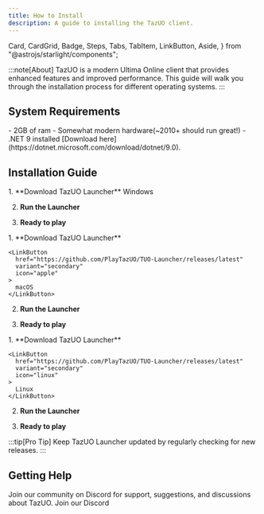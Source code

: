 ```yaml
---
title: How to Install
description: A guide to installing the TazUO client.
---
```


  Card,
  CardGrid,
  Badge,
  Steps,
  Tabs,
  TabItem,
  LinkButton,
  Aside,
} from "@astrojs/starlight/components";

:::note[About]
TazUO is a modern Ultima Online client that provides enhanced features and improved performance. This guide will walk you through the installation process for different operating systems.
:::


## System Requirements

<Card title="Minimum Requirements" icon="laptop">
  <Badge text="Recommended" variant="success" /> 
  - 2GB of ram
  - Somewhat modern hardware(~2010+ should run great!)
  - .NET 9 installed [Download here](https://dotnet.microsoft.com/download/dotnet/9.0).
</Card>

## Installation Guide

<Tabs>
<TabItem icon='seti:windows' label="Windows">
<Steps>
1.  **Download TazUO Launcher**
    <LinkButton
      href="https://github.com/PlayTazUO/TUO-Launcher/releases/latest"
      variant="secondary"
      icon="seti:windows"
    >
      Windows
    </LinkButton>

2.  **Run the Launcher**

    <Tutorial />

3.  **Ready to play**

</Steps>
</TabItem>
<TabItem icon='apple' label="macOS">
<Steps>
1.  **Download TazUO Launcher**

    <LinkButton
      href="https://github.com/PlayTazUO/TUO-Launcher/releases/latest"
      variant="secondary"
      icon="apple"
    >
      macOS
    </LinkButton>

2.  **Run the Launcher**

    <Tutorial />

3.  **Ready to play**
</Steps>
</TabItem>
<TabItem icon='linux' label="Linux">
<Steps>
1.  **Download TazUO Launcher**

    <LinkButton
      href="https://github.com/PlayTazUO/TUO-Launcher/releases/latest"
      variant="secondary"
      icon="linux"
    >
      Linux
    </LinkButton>
         
2.  **Run the Launcher**

    <Tutorial />

3.  **Ready to play**
</Steps>
</TabItem>
</Tabs>

:::tip[Pro Tip]
Keep TazUO Launcher updated by regularly checking for new releases.
:::

## Getting Help

<Card>
  Join our community on Discord for support, suggestions, and discussions about TazUO.
   <LinkButton href="https://discord.gg/QvqzkB95G4" variant="secondary" icon="discord">
      Join our Discord
   </LinkButton>
</Card>



